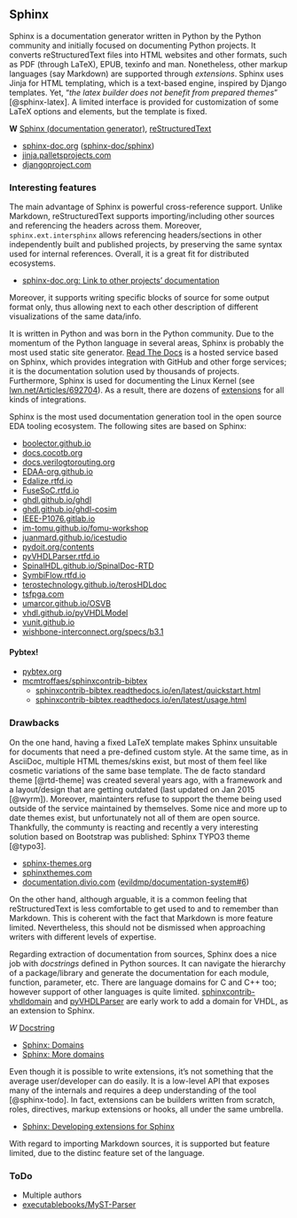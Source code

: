 ## Sphinx

Sphinx is a documentation generator written in Python by the Python community and initially focused on documenting
Python projects.
It converts reStructuredText files into HTML websites and other formats, such as PDF (through LaTeX), EPUB, texinfo and
man.
Nonetheless, other markup languages (say Markdown) are supported through *extensions*.
Sphinx uses Jinja for HTML templating, which is a text-based engine, inspired by Django templates.
Yet, "*the latex builder does not benefit from prepared themes*" [@sphinx-latex].
A limited interface is provided for customization of some LaTeX options and elements, but the template is fixed.

<aside>
**W** [Sphinx (documentation generator)](https://en.wikipedia.org/wiki/Sphinx_(documentation_generator)), [reStructuredText](https://en.wikipedia.org/wiki/ReStructuredText)

- [sphinx-doc.org](https://www.sphinx-doc.org) ([sphinx-doc/sphinx](https://github.com/sphinx-doc/sphinx))
- [jinja.palletsprojects.com](https://jinja.palletsprojects.com/)
- [djangoproject.com](https://www.djangoproject.com/)
</aside>

### Interesting features

The main advantage of Sphinx is powerful cross-reference support.
Unlike Markdown, reStructuredText supports importing/including other sources and referencing the headers across them.
Moreover, `sphinx.ext.intersphinx` allows referencing headers/sections in other independently built and published
projects, by preserving the same syntax used for internal references.
Overall, it is a great fit for distributed ecosystems.

<aside>
- [sphinx-doc.org: Link to other projects’ documentation](https://www.sphinx-doc.org/en/master/usage/extensions/intersphinx.html)
</aside>

Moreover, it supports writing specific blocks of source for some output format only, thus allowing next to each other
description of different visualizations of the same data/info.

It is written in Python and was born in the Python community. Due to the momentum of the Python language in several
areas, Sphinx is probably the most used static site generator. [Read The Docs](https://readthedocs.org/) is a hosted
service based on Sphinx, which provides integration with GitHub and other forge services; it is the documentation
solution used by thousands of projects. Furthermore, Sphinx is used for documenting the Linux Kernel
(see [lwn.net/Articles/692704](https://lwn.net/Articles/692704/)). As a result, there are dozens of [extensions](https://www.sphinx-doc.org/en/master/usage/extensions/index.html)
for all kinds of integrations.

Sphinx is the most used documentation generation tool in the open source EDA tooling ecosystem.
The following sites are based on Sphinx:

- [boolector.github.io](https://boolector.github.io)
- [docs.cocotb.org](https://docs.cocotb.org)
- [docs.verilogtorouting.org](https://docs.verilogtorouting.org)
- [EDAA-org.github.io](https://edaa-org.github.io/)
- [Edalize.rtfd.io](https://edalize.rtfd.io)
- [FuseSoC.rtfd.io](https://fusesoc.rtfd.io)
- [ghdl.github.io/ghdl](https://ghdl.github.io/ghdl)
- [ghdl.github.io/ghdl-cosim](https://ghdl.github.io/ghdl-cosim)
- [IEEE-P1076.gitlab.io](https://ieee-p1076.gitlab.io)
- [im-tomu.github.io/fomu-workshop](https://im-tomu.github.io/fomu-workshop)
- [juanmard.github.io/icestudio](https://juanmard.github.io/icestudio)
- [pydoit.org/contents](https://pydoit.org/contents.html)
- [pyVHDLParser.rtfd.io](https://pyvhdlparser.rtfd.io)
- [SpinalHDL.github.io/SpinalDoc-RTD](https://spinalhdl.github.io/SpinalDoc-RTD)
- [SymbiFlow.rtfd.io](https://symbiflow.rtfd.io)
- [terostechnology.github.io/terosHDLdoc](https://terostechnology.github.io/terosHDLdoc)
- [tsfpga.com](https://tsfpga.com/)
- [umarcor.github.io/OSVB](https://umarcor.github.io/osvb)
- [vhdl.github.io/pyVHDLModel](https://vhdl.github.io/pyVHDLModel)
- [vunit.github.io](http://vunit.github.io)
- [wishbone-interconnect.org/specs/b3.1](https://wishbone-interconnect.org/specs/b3.1/)

#### Pybtex!

- [pybtex.org](https://pybtex.org)
- [mcmtroffaes/sphinxcontrib-bibtex](https://github.com/mcmtroffaes/sphinxcontrib-bibtex)
  - [sphinxcontrib-bibtex.readthedocs.io/en/latest/quickstart.html](https://sphinxcontrib-bibtex.readthedocs.io/en/latest/quickstart.html)
  - [sphinxcontrib-bibtex.readthedocs.io/en/latest/usage.html](https://sphinxcontrib-bibtex.readthedocs.io/en/latest/usage.html)

### Drawbacks

On the one hand, having a fixed LaTeX template makes Sphinx unsuitable for documents that need a pre-defined custom
style.
At the same time, as in AsciiDoc, multiple HTML themes/skins exist, but most of them feel like cosmetic variations of
the same base template.
The de facto standard theme [@rtd-theme] was created several years ago, with a framework and a layout/design that are
getting outdated (last updated on Jan 2015 [@wyrm]).
Moreover, maintainters refuse to support the theme being used outside of the service maintained by themselves.
Some nice and more up to date themes exist, but unfortunately not all of them are open source.
Thankfully, the communty is reacting and recently a very interesting solution based on Bootstrap was published:
Sphinx TYPO3 theme [@typo3].

<aside>
- [sphinx-themes.org](https://sphinx-themes.org/)
- [sphinxthemes.com](https://sphinxthemes.com/)
- [documentation.divio.com](https://documentation.divio.com/) ([evildmp/documentation-system#6](https://github.com/evildmp/documentation-system/issues/6))
</aside>

On the other hand, although arguable, it is a common feeling that reStructuredText is less comfortable to get used to
and to remember than Markdown.
This is coherent with the fact that Markdown is more feature limited.
Nevertheless, this should not be dismissed when approaching writers with different levels of expertise.

Regarding extraction of documentation from sources, Sphinx does a nice job with *docstrings* defined in Python sources.
It can navigate the hierarchy of a package/library and generate the documentation for each module, function, parameter,
etc.
There are language domains for C and C++ too; however support of other languages is quite limited.
[sphinxcontrib-vhdldomain](https://github.com/Paebbels/sphinxcontrib-vhdldomain) and
[pyVHDLParser](https://github.com/Paebbels/pyVHDLParser) are early work to add a domain for VHDL, as an extension to
Sphinx.

<aside>
*W* [Docstring](https://en.wikipedia.org/wiki/Docstring)

- [Sphinx: Domains](https://www.sphinx-doc.org/en/master/usage/restructuredtext/domains.html)
- [Sphinx: More domains](https://www.sphinx-doc.org/en/master/usage/restructuredtext/domains.html#more-domains)
</aside>

Even though it is possible to write extensions, it's not something that the average user/developer can do easily.
It is a low-level API that exposes many of the internals and requires a deep understanding of the tool [@sphinx-todo].
In fact, extensions can be builders written from scratch, roles, directives, markup extensions or hooks, all under the
same umbrella.

<aside>
- [Sphinx: Developing extensions for Sphinx](https://www.sphinx-doc.org/en/master/extdev/index.html)
</aside>

With regard to importing Markdown sources, it is supported but feature limited, due to the distinc feature set of the
language.

### ToDo

- Multiple authors
- [executablebooks/MyST-Parser](https://github.com/executablebooks/MyST-Parser)
